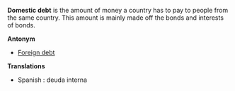 '''Domestic debt''' is the amount of money a country has to pay to people from the same country. This amount is mainly made off the bonds and interests of bonds.

'''Antonym'''

* [[Foreign debt]]

'''Translations'''

* Spanish : deuda interna